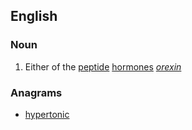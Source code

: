 ==English==

===Noun===
{{en-noun}}

# Either of the [[peptide]] [[hormone]]s ''[[orexin]]''

===Anagrams===
* [[hypertonic#English|hypertonic]]
